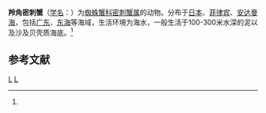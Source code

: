 {{Speciesbox
| taxon = Pleistacantha oryx
| image = Specimen of Pleistacantha oryx.JPG
| binomial_authority = (Ortmann, 1893)<ref name='id11543'>{{cite web| url =http://www.bioinfo.cn/db05/BjdwSpecies.php?action=view&id=11543| title =羚角密刺蟹| work =《中国动物物种编目数据库》| publisher =中国科学院微生物研究所| author =中国科学院动物研究所| accessdate =2009-04-28| deadurl =yes| archiveurl =https://web.archive.org/web/20160305081019/http://www.bioinfo.cn/db05/BjdwSpecies.php?action=view&id=11543| archivedate =2016-03-05}}</ref>
}}

'''羚角密刺蟹'''（[[学名|学名]]：{{lang|la|''Pleistacantha oryx''}}）为[[蜘蛛蟹科|蜘蛛蟹科]][[密刺蟹属|密刺蟹属]]的动物。分布于[[日本|日本]]、[[菲律宾|菲律宾]]、[[安达曼海|安达曼海]]，包括[[广东|广东]]、[[东海|东海]]等海域，生活环境为海水，一般生活于100-300米水深的泥以及沙及贝壳质海底。<ref name='id11543'/>

== 参考文献 ==
{{reflist}}

{{螃蟹小作品}}

{{Taxonbar}}
[[Category:1893年描述的动物|L]]
[[Category:密刺蟹属|L]]